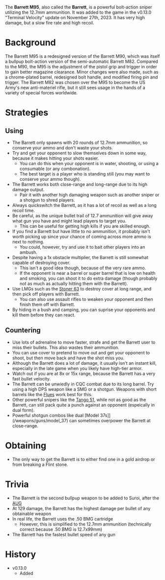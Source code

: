 The **Barrett M95**, also called the **Barrett**, is a powerful bolt-action sniper utilizing the 12.7mm ammunition.  It was added to the game in the v0.13.0 "Terminal Velocity" update on November 27th, 2023. It has very high damage, but a slow fire rate and high recoil.

# Background
The Barrett M95 is a redesigned version of the Barrett M90, which was itself a bullpup bolt-action version of the semi-automatic Barrett M82. Compared to the M90, the M95 is the adjustment of the pistol grip and trigger in order to gain better magazine clearance. Minor changes were also made, such as a chrome-plated barrel, redesigned bolt handle, and modified firing pin and trigger. The Barrett M82 was chosen over the M95 to become the US Army's new anti-materiel rifle, but it still sees usage in the hands of a variety of special forces worldwide.

# Strategies
## Using
- The Barrett only spawns with 20 rounds of 12.7mm ammunition, so conserve your ammo and don't waste your shots.
- Try and get your opponent to slow themselves down in some way, because it makes hitting your shots easier.
    - You can do this when your opponent is in water, shooting, or using a consumable (or any combonation).
    - The best target is a player who is standing still (you may want to conserve your ammo though).
- The Barrett works both close-range and long-range due to its high damage output.
    - Pair it with another high damaging weapon such as another sniper or a shotgun to shred players.
- Always quickswitch the Barrett, as it has a lot of recoil as well as a long recoil time.
- Be careful, as the unique bullet trail of 12.7 ammunition will give away what gun you have and might lead players to target you.
    - This can be useful for getting high kills if you are skilled enough.
- If you find a Barrett but have little to no ammunition, it probably isn't worth picking up since your chance of coming across more ammo is next to nothing.
    - You could, however, try and use it to bait other players into an ambush.
- Despite having a 1x obstacle multiplier, the Barrett is still somewhat capable of destroying cover.
    - This isn't a good idea though, because of the very rare ammo.
    - If the opponent is near a barrel or super barrel that is low on health and smoking, you can shoot it to do extra damage (though probably not as much as actually hitting them with the Barrett).
- Use LMGs such as the [Stoner 63](/weapons/guns/stoner_63) to destroy cover at long range, and then pick off players with Barrett.
    - You can also use assault rifles to weaken your opponent and then finish them off with Barrett.
- By hiding in a bush and camping, you can suprise your opponents and kill them before they can react.

## Countering
- Use lots of adrenaline to move faster, strafe and get the Barrett user to miss their bullets. This also wastes their ammunition.
- You can use cover to pretend to move out and get your opponent to shoot, but then move back and have the shot miss you.
- Although the Barrett does a lot of damage, it usually isn't an instant kill, especially in the late game when you likely have high-tier armor.
- Watch out if you are at 8x or 15x range, because the Barrett has a very fast bullet velocity.
- The Barrett can be unwiedly in CQC combat due to its long barrel. Try using a high DPS weapon like a SMG or a shotgun. Weapons with short barrels like the [Flues](/weapons/guns/flues) work best for this. 
- Other powerful snipers like the [Tango 51](/weapons/guns/tango_51), while not as good as the Barrett, can still pack quite a punch against an opponent (espeically in dual form).
- Powerful shotgun combos like dual [Model 37s]](/weapons/guns/model_37) can sometimes overpower the Barrett at close-range.

# Obtaining
- The only way to get the Barrett is to either find one in a gold airdrop or from breaking a Flint stone.

# Trivia
- The Barrett is the second bullpup weapon to be added to Suroi, after the [AUG](/weapons/guns/aug)
- At 129 damage, the Barrett has the highest damage per bullet of any obtainable weapon
- In real life, the Barrett uses the .50 BMG cartridge
    - However, this is simplified to the 12.7mm ammunition (technically correct because .50 BMG is 12.7x99mm)
- The Barrett has the fastest bullet speed of any gun

# History
- v0.13.0
    - Added